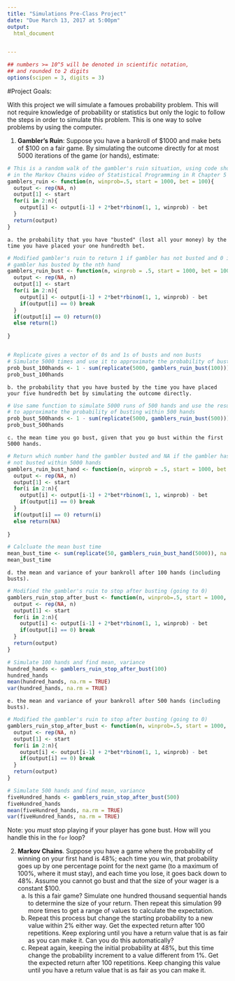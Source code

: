 ```yaml
---
title: "Simulations Pre-Class Project"
date: "Due March 13, 2017 at 5:00pm"
output:
  html_document


---
```


<style type="text/css">
.table {

    width: 80%;
    margin-left:10%; 
    margin-right:10%;
}
</style>
```r
## numbers >= 10^5 will be denoted in scientific notation,
## and rounded to 2 digits
options(scipen = 3, digits = 3)
```




#Project Goals:


With this project we will simulate a famoues probability problem. This will not require knowledge of probability or statistics but only the logic to follow the steps in order to simulate this problem. This is one way to solve problems by using the computer. 

 1. **Gambler's Ruin**: Suppose you have a bankroll of $1000 and make bets of $100 on a fair game. By simulating the outcome directly for at most 5000 iterations of the game (or hands), estimate:

```r

# This is a random walk of the gambler's ruin situation, using code shown 
# in the Markov Chains video of Statistical Programming in R Chapter 5
gamblers_ruin <- function(n, winprob=.5, start = 1000, bet = 100){
  output <- rep(NA, n)
  output[1] <- start
  for(i in 2:n){
    output[i] <- output[i-1] + 2*bet*rbinom(1, 1, winprob) - bet
  }
  return(output)
}

```

    a. the probability that you have "busted" (lost all your money) by the time you have placed your one hundredth bet. 

```r

# Modified gambler's ruin to return 1 if gambler has not busted and 0 if 
# gambler has busted by the nth hand
gamblers_ruin_bust <- function(n, winprob = .5, start = 1000, bet = 100){
  output <- rep(NA, n)
  output[1] <- start
  for(i in 2:n){
    output[i] <- output[i-1] + 2*bet*rbinom(1, 1, winprob) - bet
    if(output[i] == 0) break
  }
  if(output[i] == 0) return(0)
  else return(1)
  
}


# Replicate gives a vector of 0s and 1s of busts and non busts
# Simulate 5000 times and use it to approximate the probability of busting within 100 hands
prob_bust_100hands <- 1 - sum(replicate(5000, gamblers_ruin_bust(100)))/5000
prob_bust_100hands
```

    b. the probability that you have busted by the time you have placed your five hundredth bet by simulating the outcome directly. 

```r

# Use same function to simulate 5000 runs of 500 hands and use the result 
# to approximate the probability of busting within 500 hands
prob_bust_500hands <- 1 - sum(replicate(5000, gamblers_ruin_bust(500)))/5000
prob_bust_500hands

```


    c. the mean time you go bust, given that you go bust within the first 5000 hands.
    
```r

# Return which number hand the gambler busted and NA if the gambler has 
# not busted within 5000 hands
gamblers_ruin_bust_hand <- function(n, winprob = .5, start = 1000, bet = 100){
  output <- rep(NA, n)
  output[1] <- start
  for(i in 2:n){
    output[i] <- output[i-1] + 2*bet*rbinom(1, 1, winprob) - bet
    if(output[i] == 0) break
  }
  if(output[i] == 0) return(i)
  else return(NA)
  
}

# Calcluate the mean bust time
mean_bust_time <- sum(replicate(50, gamblers_ruin_bust_hand(5000)), na.rm = TRUE) / 50
mean_bust_time
```

    d. the mean and variance of your bankroll after 100 hands (including busts).
    
```r
# Modified the gambler's ruin to stop after busting (going to 0)
gamblers_ruin_stop_after_bust <- function(n, winprob=.5, start = 1000, bet = 100){
  output <- rep(NA, n)
  output[1] <- start
  for(i in 2:n){
    output[i] <- output[i-1] + 2*bet*rbinom(1, 1, winprob) - bet
    if(output[i] == 0) break
  }
  return(output)
}

# Simulate 100 hands and find mean, variance
hundred_hands <- gamblers_ruin_stop_after_bust(100)
hundred_hands
mean(hundred_hands, na.rm = TRUE)
var(hundred_hands, na.rm = TRUE)

```

    e. the mean and variance of your bankroll after 500 hands (including busts).
    
```r
# Modified the gambler's ruin to stop after busting (going to 0)
gamblers_ruin_stop_after_bust <- function(n, winprob=.5, start = 1000, bet = 100){
  output <- rep(NA, n)
  output[1] <- start
  for(i in 2:n){
    output[i] <- output[i-1] + 2*bet*rbinom(1, 1, winprob) - bet
    if(output[i] == 0) break
  }
  return(output)
}

# Simulate 500 hands and find mean, variance
fiveHundred_hands <- gamblers_ruin_stop_after_bust(500)
fiveHundred_hands
mean(fiveHundred_hands, na.rm = TRUE)
var(fiveHundred_hands, na.rm = TRUE)


```
 
Note: you *must* stop playing if your player has gone bust. How will you handle this in the `for` loop?

2. **Markov Chains**. Suppose you have a game where the probability of winning on your first hand is 48%; each time you win, that probability goes up by one percentage point for the next game (to a maximum of 100%, where it must stay), and each time you lose, it goes back down to 48%. Assume you cannot go bust and that the size of your wager is a constant $100.
    a. Is this a fair game? Simulate one hundred thousand sequential hands to determine the size of your return. Then repeat this simulation 99 more times to get a range of values to calculate the expectation.
    b. Repeat this process but change the starting probability to a new value within 2% either way. Get the expected return after 100 repetitions. Keep exploring until you have a return value that is as fair as you can make it. Can you do this automatically?
    c. Repeat again, keeping the initial probability at 48%, but this time change the probability increment to a value different from 1%. Get the expected return after 100 repetitions. Keep changing this value until you have a return value that is as fair as you can make it. 
